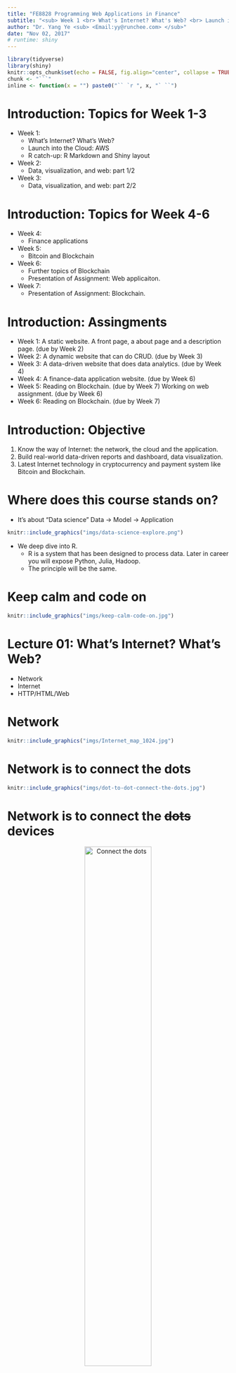 ```yaml
---
title: "FE8828 Programming Web Applications in Finance"
subtitle: "<sub> Week 1 <br> What's Internet? What's Web? <br> Launch into the Cloud <br> Catch-up with R </sub>"
author: "Dr. Yang Ye <sub> <Email:yy@runchee.com> </sub>"
date: "Nov 02, 2017"
# runtime: shiny
---
```


```r
library(tidyverse)
library(shiny)
knitr::opts_chunk$set(echo = FALSE, fig.align="center", collapse = TRUE)
chunk <- "```"
inline <- function(x = "") paste0("`` `r ", x, "` ``")
```

# Introduction: Topics for Week 1-3
- Week 1:
    * What's Internet? What's Web?
    * Launch into the Cloud: AWS
    * R catch-up: R Markdown and Shiny layout
- Week 2:
    * Data, visualization, and web: part 1/2
- Week 3:
    * Data, visualization, and web: part 2/2

# Introduction: Topics for Week 4-6
- Week 4:
    * Finance applications
- Week 5:
    * Bitcoin and Blockchain
- Week 6:
    * Further topics of Blockchain
    * Presentation of Assignment: Web applicaiton.
- Week 7:
    * Presentation of Assignment: Blockchain.

# Introduction: Assingments
- Week 1: A static website. A front page, a about page and a description page. (due by Week 2)
- Week 2: A dynamic website that can do CRUD. (due by Week 3)
- Week 3: A data-driven website that does data analytics.  (due by Week 4)
- Week 4: A finance-data application website. (due by Week 6)
- Week 5: Reading on Blockchain. (due by Week 7) Working on web assignment. (due by Week 6)
- Week 6: Reading on Blockchain. (due by Week 7)

# Introduction: Objective
1. Know the way of Internet: the network, the cloud and the application. 
2. Build real-world data-driven reports and dashboard, data visualization.
3. Latest Internet technology in cryptocurrency and payment system like Bitcoin and Blockchain.

# Where does this course stands on?
* It's about "Data science"
Data -> Model -> Application

```r
knitr::include_graphics("imgs/data-science-explore.png")
```

* We deep dive into R.
    - R is a system that has been designed to process data. Later in career you will expose Python, Julia, Hadoop.
    - The principle will be the same.

# Keep calm and code on
```r
knitr::include_graphics("imgs/keep-calm-code-on.jpg")
```

# Lecture 01: What's Internet? What's Web?
- Network
- Internet
- HTTP/HTML/Web

# Network
```r
knitr::include_graphics("imgs/Internet_map_1024.jpg")
```

# Network is to connect the dots
```r
knitr::include_graphics("imgs/dot-to-dot-connect-the-dots.jpg")
```

# Network is to connect the ~~dots~~ devices
<center>![](imgs/network_connect_dots.jpg "Connect the dots"){width=55%}</center>

# Building network
* There are many ways to connect the devices: Network topology

```r
knitr::include_graphics("imgs/Common-network-topologies.png")
```

* Which network topology is our home Wi-Fi?

# Building network
- Different network topology takes different way of communications.
- Fully-connected network is the most costly and robust. Ring is the cheapest but vulnerable.

# Network talks
After laying down the wires, what runs inside?

```r
knitr::include_graphics("imgs/cables.jpg")
```

# Network talks
1. Information turns to *packet*
2. Protocol designs the packet and process
3. Infrastructure is to route the packets to the destination.

# Packet
1. Information turns to packet
<center>![](imgs/tcp_header.gif "Network packet"){width=75%}</center>

# Protocol
2. Protocol designs the packet and process

TCP Session

```r
knitr::include_graphics("imgs/375px-TCP_CLOSE.svg.png")
```

DHCP Session

```r
knitr::include_graphics("imgs/DHCP_session.svg.png")
```

# Routing/Gateway
3. Infrastructure helps to transmit and route the packets to the destination.
<center>![](imgs/wireshark-packets.jpg "Wireshark capture of the network"){width=85%}</center>

# TCP/IP and Internet
The Defense Advanced Research Projects Agency (DARPA) created the TCP/IP model in the 1970s to build ARPANET.
ARPANET is a wide area network that preceded the internet.

# What does TCP/IP gives?
1. IP (Internet Protocol, IP address)
```r
knitr::include_graphics("imgs/internet-partial.png")
```
2. TCP (Transmission Control Protocol) 
TCP provides reliable, ordered, and error-checked delivery of a stream

# TCP/IP
* Four Layers

<center>![](imgs/640px-UDP_encapsulation.svg.png "TCP/IP"){width=32%}</center>

* Application layer runs many protocols

<center>![](imgs/tcp-ip.png "TCP/IP"){width=20%}</center>

# This is why and how Internet growed in size
```r
knitr::include_graphics("imgs/internet-host-count.png")
```

# What happens after ~~plugging cable~~, turning on Wi-Fi?
* Every network device has a hardware address
* DHCP client, a component of the operating system sends out a DHCP request and recieves an offer from a DHCP server running on the router.
* Device accepts the IP address and use it to label for itself. Router also knows where to send the packet.

# When it wants to visit someone on the network? 1/2
* Domain Name System:
    - We don't use 123.456.789.012 but www.google.com.
    - DNS is the directory service for internet.
    - Your device also receives One or more DNS server addresses so the computer knows where to send DNS requests.

```r
knitr::include_graphics("imgs/jediocto.jpg")
```
Demo with nslookup.

# When it wants to visit someone on the network? 2/2
* Then, your device creates and send the packet "request". Wait for response.
* Router and gateway will relay the packets to the receiver.
```r
knitr::include_graphics("imgs/India_Post_Letter_Box.jpg")
```

# HTTP/HTML
- Initiated by Tim Berners-Lee at CERN in 1989.
- HTML was also invented by Tim, "HTML tags"

# HTTP Request/Response

* Request

        GET /index.html HTTP/1.1
        Host: www.example.com

* Response

        HTTP/1.1 200 OK
        Date: Mon, 23 May 2005 22:38:34 GMT
        Content-Type: text/html; charset=UTF-8
        Content-Encoding: UTF-8
        Content-Length: 138
        Last-Modified: Wed, 08 Jan 2003 23:11:55 GMT
        Server: Apache/1.3.3.7 (Unix) (Red-Hat/Linux)
        ETag: "3f80f-1b6-3e1cb03b"
        Accept-Ranges: bytes
        Connection: close

        <html>
        <head>
            <title>An Example Page</title>
        </head>
        <body>
            Hello World, this is a very simple HTML document.
        </body>
        </html>

# HTTP/HTML
- Hypertext Transfer Protocol (HTTP) but obviously, it does file, music, anything now.
- It's a clear text protocol. That's why we need to use HTTPS (HTTP on SSL) to secure the communication.

```r
knitr::include_graphics("imgs/Wikimedia_donation_page_with_extended_validation_certificate_in_firefox.png")
```
In browser, you can see the green lock in address bar. App doesn't show it, we just trust that they are using HTTPS.

# Web
When you have HTML and URL (Uniform Resource Locator), Web is born.

- Website: https://en.wikipedia.org/
- Document: https://en.wikipedia.org/wiki/World_Wide_Web
- Resource: https://en.wikipedia.org/wiki/World_Wide_Web#/media/File:Web_Index.svg

How this resource is used in the document.

        <div class="thumbinner" style="width:302px;">
            <a href="/wiki/File:Web_Index.svg" class="image">
            <img alt="" src="//upload.wikimedia.org/wikipedia/commons/thumb/6/65/Web_Index.svg/300px-Web_Index.svg.png"
                width="300" height="154" class="thumbimage"  />
            </a>
        </div>

# Web Browser
First generation

```r
knitr::include_graphics("imgs/mosaic-browser.jpg")
```

# Web application
- Static v.s. Dynamic
- Dynamic website display content based on user input.
- Supported by HTML/CSS/JavaScript. HTML 5, CSS 3 and JavaScript 7 .
- App also uses HTML/CSS/JS.
```r
knitr::include_graphics("imgs/HTML5_CSS_JavaScript.png")
```

# Web application
- Why it is important?

```r
knitr::include_graphics("imgs/heisencat.png")
```

- Needless to say. It is not 1995 anymore.
- Easy to develop
- Easy to deploy
- Runs fast

# To recap
## Why the Internet succeeded?
- Information flows by packet.
    + IP protocol sets the address for the device
    + TCP protocol transmit the packet reliably
    + UDP, for real-time transmission which can accept failure.
- Local device just needs to send the packet
- Transmission is done by the network devices
- Efficient and scalable

# To recap
## Web application
- Browser => HTML/CSS/JavaScript => HTTP => TCP => IP => Network physical.

- We will write in R, which subsequently writes HTML/CSS/JavaScript.

# Lecture 03: R Markdown and Shiny (layout)
## Introduction
- *Markdown* is a format that is easy to read and can be converted to other formats, HTML, PDF, Word, Slides.
- R Studio extends it further to create R notebook, interactive document and web application, which is *R Markdown*.
- Shiny is a web programming framework in R. We use it extensively in this course. We begin with the layout part.

# Markup and Markdown
- Document stores information.
- Web is a superset of interlinked documents.
- HTML is a markup language, built for machines.
- Markdown is for humans to write doc, with minimal added to decorate it, created by John Gruber in collaboration with Aaron Swartz in 2004.


        A Markdown-formatted document should be publishable as-is, as plain text,
        without looking like it's been marked up with tags or formatting instructions. - John Gruber

```r
knitr::include_graphics("imgs/Markdown-mark.svg.png")
```

# Markdown example

```r
cat(htmltools::includeText("example/markdown-example.md"))
```

# Markdown doc example
```r
knitr::include_graphics("imgs/markdown-doc-preview.png")
```

# Markdown: Header and Code

## Headers

More hashtag, deeper level.

```r
cat("# Header1\n## Header2\n### Header3\n")
```

## Code

Give four spaces before it

```r
cat("    if (a > 0) {\n      print(a)\n    }\n")
```

    if (a > 0) {
      print(a)
    }

# Markdown: List

    * First paragraph.
    Continued.

    * Second paragraph. With a code block, which must be indented
    eight spaces:

            { code }

```r
knitr::include_graphics("imgs/professortocat.png")
```

* First paragraph.
Continued.

* Second paragraph. With a code block, which must be indented eight spaces:

# Markdown: Multi-level lists
Put four more spaces for each level.

    * fruits
        + apples
            - macintosh
            - red delicious
        + pears
    * vegetables
        + broccoli
        + chard

* fruits
    + apples
        - macintosh
        - red delicious
    + pears
* vegetables
    + broccoli
    + chard

# Markdown: Ordered Lists

Put 4 more spaces for each level.

    #. Chapter 1
        #. Section 1.1
        #. Section 1.2
    #. Chapter 2
    #. Chapter 3

```r
knitr::include_graphics("imgs/professortocat.png")
```

#. Chapter 1
    #. Section 1.1
    #. Section 1.2
#. Chapter 2
#. Chapter 3

# Table

    | Tables        | Are           | Cool  |
    | ------------- |:-------------:| -----:|
    | col 3 is      | right-aligned | $1600 |
    | col 2 is      | centered      |   $12 |
    | zebra stripes | are neat      |    $1 |

```r
knitr::include_graphics("imgs/professortocat.png")
```

| Tables        | Are           | Cool  |
| ------------- |:-------------:| -----:|
| col 3 is      | right-aligned | $1600 |
| col 2 is      | centered      |   $12 |
| zebra stripes | are neat      |    $1 |

# Markdown: Inline formatting

## Emphasis

To emphasize some text, surround it with *s or _, like this:

    This text is \_emphasized with underscores\_, and this
    is \*emphasized with asterisks\*.
    Double * or _ produces strong emphasis:

    This is \*\*strong emphasis\*\* and \_\_with underscores\_\_.

```r
knitr::include_graphics("imgs/professortocat.png")
```

This text is _emphasized with underscores_, and this is *emphasized with asterisks*.
Double * or _ produces strong emphasis.

This is **strong emphasis** and __with underscores__.
A * or _ character surrounded by spaces, or backslash-escaped, will not trigger emphasis.

# Markdown: Inline formatting

## Strikthrough

This \~\~is deleted text.\~\~  This ~~is deleted text.~~

## Superscripts and subscripts

H\~2\~O is a liquid.  2\^10\^ is 1024. H~2~O is a liquid.  2^10^ is 1024.

## Verbatim. inline code

Use backtick \`. What is the difference between \`>>=\` and \`>>\`?  What is the difference between `>>=` and `>>`?

```r
knitr::include_graphics("imgs/professortocat.png")
```

Note:

* If the verbatim text includes a backtick, use two backticks.
* Use \\ to turn off \\~~, \\^.

# Markdown: Links

    <http://google.com>

```r
knitr::include_graphics("imgs/professortocat.png")
```

<http://google.com>

# Images

A link immediately preceded by a ! will be treated as an image. The link text will be used as the image’s alt text:

    ![Pizza](imgs/bitcoin-pizza.png)

```r
knitr::include_graphics("imgs/professortocat.png")
```

![Pizza](imgs/bitcoin-pizza.png){width=40%}

# Formula
MathJax. Use laTex syntax. There are many online references.

## Inline with text

    $x = {-b \pm \sqrt{b^2-4ac} \over 2a}$

$x = {-b \pm \sqrt{b^2-4ac} \over 2a}$

## Centered

    $$\sum_{i=1}^n X_i$$

$$\sum_{i=1}^n X_i$$

# R Markdown

## Reference in R Studio

- R Markdown Cheat Sheet: Help > Cheatsheets > R Markdown Cheat Sheet,
- R Markdown Reference Guide: Help > Cheatsheets > R Markdown Reference Guide.

## Create it via File > New File > R Markdown.

- Document
- Presentation
- Shiny

# R Markdown Document example
```r
cat(htmltools::includeText("example/rmd-example-doc.Rmd"))
```

# R Markdown Document Output
In the header, you can change the output to other types:

- html_document
- pdf_document
- word_document

- Ctrl+Shift+K or “Knitr”

# Code block for R Markdown
* R Markdown is a extension to Markdown that you can execute code among the code.
If you name the file as __.Rmd__ and _knit_ in R Studio.

        `r chunk`{r Calculate_7}
        a <- 3
        b <- 4
        print(a + b)
        `r chunk`

  ```r
  a <- 3
  b <- 4
  print(a + b)
  ```

* Calculate_7 is the chunk name. It's optional to give a chunk name. If included, each code chunk needs a distinct name.
It’s usually best to give each code chunk a name, for easier debug.

* R code can also be inline. For example, to generate a random number everytime, include this \`runif(1, 0, 1)\`, `r runif(1, 0, 1)`.

# Chunk options

* _echo_ is to decide whether to display code, default is FALSE.
* _results_ is to decide whether to display result, default is "markup", set to "hide" to hide.
* _include_ is to hide both code and result, default is FALSE.

        `r chunk`{r cars, echo = TRUE}
        a <- runif(100, 0, 1)
        `r chunk`

        `r chunk`{r plot}
        plot(a)
        `r chunk`


```r
a <- runif(100, 0, 1)
```

```r
plot(a)
```

# R Markdown example: Table

    `r chunk`{r kable}
    knitr::kable(
      mtcars[1:5, ], 
      caption = "A knitr kable."
    )
    `r chunk`

```r
knitr::kable(
  mtcars[1:5, ], 
  caption = "A knitr kable."
)
```

# R Markdown example: plot

    `r chunk`{r plot1, echo = FALSE}
    a <- filter(cars, speed > 4)
    plot(a)
    `r chunk`

```r
a <- filter(cars, speed > 4)
plot(a)
```

# R Shiny
- To start, use R Studio.
- File > New File > Shiny Web App...
- Choose single file
- Give a name and folder 
- Ctrl+Shift+S or “Run App”

# UI First
I removed everything in functions `server` and `ui`. This is the minimal Shiny.

```r
cat(htmltools::includeText("example/shiny-1-empty.R"))
```

# Sidebar Layout
Let's add a minimal sidebarLayout

```r
cat(htmltools::includeText("example/shiny-2-sidebar.R"))
```

# `fluidPage`
- fluidPage means to place the controls from left-right, top-down order.
- `fluidPage` function can take any number of input parameter.


        fluidPage(sidebarLayout(
            sidebarPanel(),
            mainPanel()
        ))

# Add some things
- `titlePanel("Hello Shiny!")`, `h1("Introduction to Layout")`, `h2("Sidebar Layout")`

```r
cat(htmltools::includeText("example/shiny-3-sidebar.R"))
```

# Sidebar layout with bar on the right

    fluidPage(
        sidebarLayout(position = "right",
        sidebarPanel(),
        mainPanel()
        )
    )

# More tags
Each tag is a function.

    h1("A header")
    p("some text as a paragraph")
    a("A link to Google", href="http://www.google.com")
    img(src = "p19-Hero-Image-796x398.jpg", width = "100%")
    tags$ul("title", tags$li("Item 1"), tags$li("Item 2"))
    tags$ol("Step", tags$li("Item 1"), tags$li("Item 2"))

Note:

* For image, you need to create a sub-directory `www` together with the R source file. Place the file under it.
* tags is a list of functions. To avoid name conflict, I prefer to use `tags$img()`, even `img()` is available to use.

# Panels
`titlePanel()` and `wellPanel()`

```r
cat(htmltools::includeText("example/shiny-4-wellPanel.R"))
```

# Navlist panel

```r
cat(htmltools::includeText("example/shiny-5-navPanel.R"))
```

# tabPanel

```r
cat(htmltools::includeText("example/shiny-6-tabPanel.R"))
```

# navBar

```r
cat(htmltools::includeText("example/shiny-7-navbar.R"))
```

# Column-based layout
- Caveat: There is fluidRow, but no fluidColumn.
- Column counts always add up to 12 = 4 + 6 + 2; otherwise, it will appear in the next line.

```r
cat(htmltools::includeText("example/shiny-8-column.R"))
```

# Composition layout: Top and Down

```r
cat(htmltools::includeText("example/shiny-10-composite.R"))
```

# R Markdown can also contain Shiny

```r
cat(htmltools::includeText("example/shiny-mfe-example.Rmd"))
```

```r
wellPanel("Inputs",
          numericInput("fav_num", "What's your favorite number?", 3))
```

This is interactive document.

# Assignments
- (Optional) Setup AWS and run EC2.
- Create a website with Shiny using navBar layout
    - You are starting a company to offer.
    - Decide what you want to do
    - Create three pages. Name the pages depending on what you want to do. e.g. Product, About Us and Contact Us
    - Use different layouts for the pages: sideBar, column-based layout, Navlist.
    - Be creative!
- Create a Dropbox directory and share with me at leafyoung@yahoo.com.

# 
```r
knitr::include_graphics("imgs/runchee.png")
```

